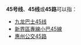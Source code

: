 {{线路名消歧义}}
'''45号线'''、'''45线'''或'''45路'''可以指：
* [[九龙巴士45线|九龙巴士45线]]
* [[新界區專線小巴45線|新界區專線小巴45線]]
* [[惠州公交45路|惠州公交45路]]

{{disambig|cat=四字路线名消歧义}}
